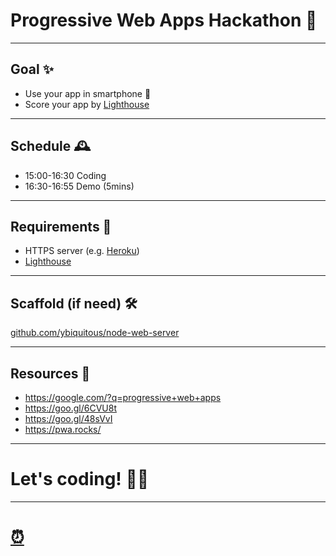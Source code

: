 


<Head>
  <title>Progressive Web Apps Hackathon</title>
  <meta name="description" content="Progressive Web Apps Hackathon" />
  <meta name="date.created" content="2017-03-16" />
</Head>

# Progressive Web Apps Hackathon 🏃‍

---

## Goal ✨

- Use your app in smartphone 📱
- Score your app by [Lighthouse](https://developers.google.com/web/tools/lighthouse)

---

## Schedule 🕰

- 15:00-16:30 Coding
- 16:30-16:55 Demo (5mins)

---

## Requirements 📝

- HTTPS server (e.g. [Heroku](https://heroku.com))
- [Lighthouse](https://developers.google.com/web/tools/lighthouse)

---

## Scaffold (if need) 🛠

[github.com/ybiquitous/node-web-server](https://github.com/ybiquitous/node-web-server)

---

## Resources 🔗

- https://google.com/?q=progressive+web+apps
- https://goo.gl/6CVU8t
- https://goo.gl/48sVvI
- https://pwa.rocks/

---

# Let's coding! 👨‍💻

---

# [⏰](https://www.nayuki.io/res/full-screen-clock-javascript/full-screen-clock-24hr-with-seconds.html)

